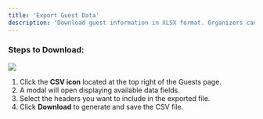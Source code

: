 ```yaml
---
title: 'Export Guest Data'
description: 'Download guest information in XLSX format. Organizers can export guest data as a CSV file for record-keeping and analysis.'
---
```


### Steps to Download:

<Frame>
  <img src="/images/event/guests/export.png" className="rounded-lg shadow-md" />
</Frame>

1. Click the **CSV icon**  <Icon icon="file-csv" iconType="solid" color="grey" /> located at the top right of the Guests page.
2. A modal will open displaying available data fields.
3. Select the headers you want to include in the exported file.
4. Click **Download** to generate and save the CSV file.
